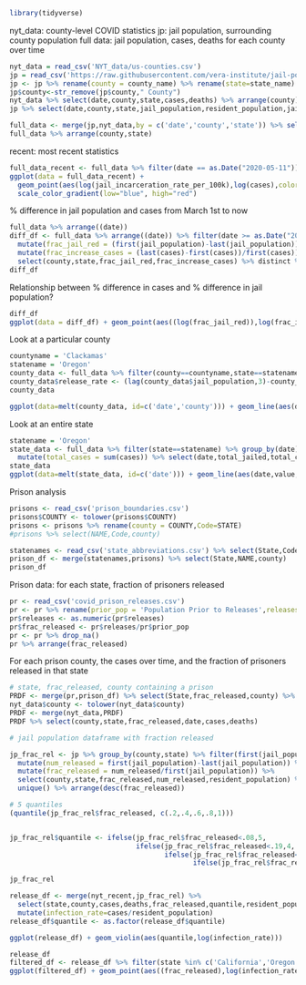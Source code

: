 ```r
library(tidyverse)
```

nyt_data: county-level COVID statistics
jp: jail population, surrounding county population
full data: jail population, cases, deaths for each county over time
```r
nyt_data = read_csv('NYT_data/us-counties.csv')
jp = read_csv('https://raw.githubusercontent.com/vera-institute/jail-population-data/master/jail_population.csv')
jp <- jp %>% rename(county = county_name) %>% rename(state=state_name) %>% arrange(date)
jp$county<-str_remove(jp$county," County")
nyt_data %>% select(date,county,state,cases,deaths) %>% arrange(county)
jp %>% select(date,county,state,jail_population,resident_population,jail_incarceration_rate_per_100k,urbanicity)

full_data <- merge(jp,nyt_data,by = c('date','county','state')) %>% select(date,county,state,jail_population,resident_population,cases,deaths,jail_incarceration_rate_per_100k,urbanicity)
full_data %>% arrange(county,state)
```

recent: most recent statistics
```r
full_data_recent <- full_data %>% filter(date == as.Date("2020-05-11"))
ggplot(data = full_data_recent) + 
  geom_point(aes(log(jail_incarceration_rate_per_100k),log(cases),color=log(resident_population)))+
  scale_color_gradient(low="blue", high="red")
```


% difference in jail population and cases from March 1st to now
```r
full_data %>% arrange((date)) 
diff_df <- full_data %>% arrange((date)) %>% filter(date >= as.Date("2020-03-01")) %>% group_by(county,state) %>%
  mutate(frac_jail_red = (first(jail_population)-last(jail_population))/first(jail_population)) %>%
  mutate(frac_increase_cases = (last(cases)-first(cases))/first(cases)) %>%
  select(county,state,frac_jail_red,frac_increase_cases) %>% distinct %>% arrange(desc(frac_increase_cases))
diff_df
```

Relationship between % difference in cases and % difference in jail population?
```r
diff_df
ggplot(data = diff_df) + geom_point(aes((log(frac_jail_red)),log(frac_increase_cases)))
```

Look at a particular county
```r
countyname = 'Clackamas'
statename = 'Oregon'
county_data <- full_data %>% filter(county==countyname,state==statename)%>% select(county,date,jail_population,cases)
county_data$release_rate <- (lag(county_data$jail_population,3)-county_data$jail_population)/lag(county_data$jail_population,3)*500
county_data

ggplot(data=melt(county_data, id=c('date','county'))) + geom_line(aes(date,value,color=variable))
```

Look at an entire state
```r
statename = 'Oregon'
state_data <- full_data %>% filter(state==statename) %>% group_by(date) %>% mutate(total_jailed = sum(jail_population)) %>%
  mutate(total_cases = sum(cases)) %>% select(date,total_jailed,total_cases) %>% unique()
state_data
ggplot(data=melt(state_data, id=c('date'))) + geom_line(aes(date,value,color=variable))
```

Prison analysis

```r
prisons <- read_csv('prison_boundaries.csv')
prisons$COUNTY <- tolower(prisons$COUNTY)
prisons <- prisons %>% rename(county = COUNTY,Code=STATE)
#prisons %>% select(NAME,Code,county)

statenames <- read_csv('state_abbreviations.csv') %>% select(State,Code)
prison_df <- merge(statenames,prisons) %>% select(State,NAME,county)
prison_df
```

Prison data: for each state, fraction of prisoners released
```r
pr <- read_csv('covid_prison_releases.csv') 
pr <- pr %>% rename(prior_pop = 'Population Prior to Releases',releases = "Overall Pop. Reduction / \nTotal Number of Releases") %>% select(State,Facility,prior_pop,releases) %>% drop_na() %>% filter(Facility=='Statewide')
pr$releases <- as.numeric(pr$releases)
pr$frac_released <- pr$releases/pr$prior_pop
pr <- pr %>% drop_na()
pr %>% arrange(frac_released)
```

For each prison county, the cases over time, and the fraction of prisoners released in that state
```r
# state, frac_released, county containing a prison
PRDF <- merge(pr,prison_df) %>% select(State,frac_released,county) %>% rename(state=State)
nyt_data$county <- tolower(nyt_data$county)
PRDF <- merge(nyt_data,PRDF)
PRDF %>% select(county,state,frac_released,date,cases,deaths)
```



```r
# jail population dataframe with fraction released

jp_frac_rel <- jp %>% group_by(county,state) %>% filter(first(jail_population) >20)%>% 
  mutate(num_released = first(jail_population)-last(jail_population)) %>% 
  mutate(frac_released = num_released/first(jail_population)) %>%
  select(county,state,frac_released,num_released,resident_population) %>%
  unique() %>% arrange(desc(frac_released))

# 5 quantiles
(quantile(jp_frac_rel$frac_released, c(.2,.4,.6,.8,1)))


jp_frac_rel$quantile <- ifelse(jp_frac_rel$frac_released<.08,5,
                               ifelse(jp_frac_rel$frac_released<.19,4,
                                      ifelse(jp_frac_rel$frac_released<.29,3,
                                             ifelse(jp_frac_rel$frac_released<.40,2,1))))

jp_frac_rel

release_df <- merge(nyt_recent,jp_frac_rel) %>%
  select(state,county,cases,deaths,frac_released,quantile,resident_population) %>%
  mutate(infection_rate=cases/resident_population)
release_df$quantile <- as.factor(release_df$quantile)

ggplot(release_df) + geom_violin(aes(quantile,log(infection_rate)))
```


```r
release_df
filtered_df <- release_df %>% filter(state %in% c('California','Oregon','Ohio','Michigan','New York'))
ggplot(filtered_df) + geom_point(aes((frac_released),log(infection_rate),color=state,size=resident_population))
```

